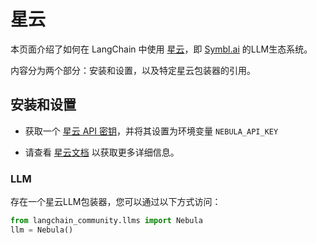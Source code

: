 # 星云

本页面介绍了如何在 LangChain 中使用 [星云](https://symbl.ai/nebula)，即 [Symbl.ai](https://symbl.ai/) 的LLM生态系统。

内容分为两个部分：安装和设置，以及特定星云包装器的引用。

## 安装和设置

- 获取一个 [星云 API 密钥](https://info.symbl.ai/Nebula_Private_Beta.html)，并将其设置为环境变量 `NEBULA_API_KEY`

- 请查看 [星云文档](https://docs.symbl.ai/docs/nebula-llm) 以获取更多详细信息。

### LLM

存在一个星云LLM包装器，您可以通过以下方式访问：

```python
from langchain_community.llms import Nebula
llm = Nebula()
```